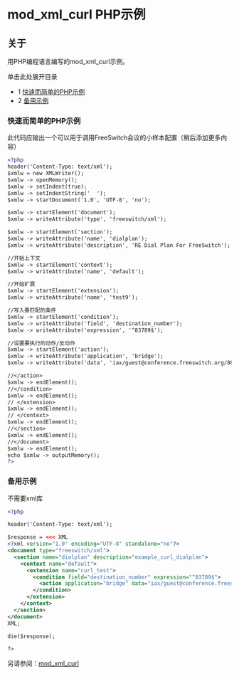 # mod_xml_curl PHP示例

## 关于

用PHP编程语言编写的mod_xml_curl示例。

单击此处展开目录

- 1 [快速而简单的PHP示例](#quick-n-dirty-php-example)
- 2 [备用示例](#alternate-example)

### 快速而简单的PHP示例

此代码应输出一个可以用于调用FreeSwitch会议的小样本配置（稍后添加更多内容）

```xml
<?php
header('Content-Type: text/xml');
$xmlw = new XMLWriter();
$xmlw -> openMemory();
$xmlw -> setIndent(true);
$xmlw -> setIndentString('  ');
$xmlw -> startDocument('1.0', 'UTF-8', 'no');

$xmlw -> startElement('document');
$xmlw -> writeAttribute('type', 'freeswitch/xml');

$xmlw -> startElement('section');
$xmlw -> writeAttribute('name', 'dialplan');
$xmlw -> writeAttribute('description', 'RE Dial Plan For FreeSwitch');

//开始上下文
$xmlw -> startElement('context');
$xmlw -> writeAttribute('name', 'default');

//开始扩展
$xmlw -> startElement('extension');
$xmlw -> writeAttribute('name', 'test9');

//写入要匹配的条件
$xmlw -> startElement('condition');
$xmlw -> writeAttribute('field', 'destination_number');
$xmlw -> writeAttribute('expression', '^83789$');

//设置要执行的动作/反动作
$xmlw -> startElement('action');
$xmlw -> writeAttribute('application', 'bridge');
$xmlw -> writeAttribute('data', 'iax/guest@conference.freeswitch.org/888');

//</action>
$xmlw -> endElement();
//</condition>
$xmlw -> endElement();
// </extension>
$xmlw -> endElement();
// </context>
$xmlw -> endElement();
//</section>
$xmlw -> endElement();
//</document>
$xmlw -> endElement();
echo $xmlw -> outputMemory();
?>
```

### 备用示例

不需要xml库

```xml
<?php

header('Content-Type: text/xml');
```

```xml
$response = <<< XML
<?xml version="1.0" encoding="UTF-8" standalone="no"?>
<document type="freeswitch/xml">
  <section name="dialplan" description="example_curl_dialplan">
    <context name="default">
      <extension name="curl_test">
        <condition field="destination_number" expression="^83789$">
          <action application="bridge" data="iax/guest@conference.freeswitch.org/888"/>
        </condition>
      </extension>
    </context>
  </section>
</document>
XML;

die($response);

?>
```

另请参阅：[mod_xml_curl](../mod_xml_curl_1049001.mdx)